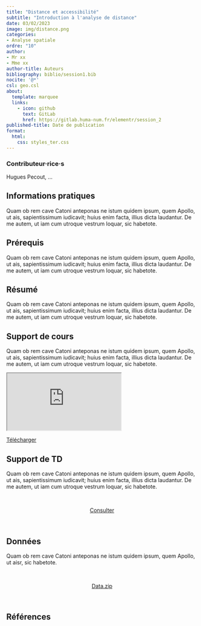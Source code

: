 ```yaml
---
title: "Distance et accessibilité"
subtitle: "Introduction à l'analyse de distance"
date: 03/02/2023
image: img/distance.png
categories: 
- Analyse spatiale
ordre: "10" 
author: 
- Mr xx
- Mme xx
author-title: Auteurs
bibliography: biblio/session1.bib
nocite: '@*'
csl: geo.csl
about:
  template: marquee
  links:
    - icon: github
      text: GitLab
      href: https://gitlab.huma-num.fr/elementr/session_2
published-title: Date de publication 
format:
  html: 
    css: styles_ter.css
---
```


::: {#contrib}
### Contributeur·rice·s

Hugues Pecout, ...
:::

::: {#block}
## <i class="bi bi-info-circle"></i> Informations pratiques

Quam ob rem cave Catoni anteponas ne istum quidem ipsum, quem Apollo, ut ais, sapientissimum iudicavit; huius enim facta, illius dicta laudantur. De me autem, ut iam cum utroque vestrum loquar, sic habetote.
:::

<div>

## <i class="bi bi-ui-checks-grid"></i> Prérequis

Quam ob rem cave Catoni anteponas ne istum quidem ipsum, quem Apollo, ut ais, sapientissimum iudicavit; huius enim facta, illius dicta laudantur. De me autem, ut iam cum utroque vestrum loquar, sic habetote.

</div>

<div>

## <i class="bi bi-bookmark"></i> Résumé

Quam ob rem cave Catoni anteponas ne istum quidem ipsum, quem Apollo, ut ais, sapientissimum iudicavit; huius enim facta, illius dicta laudantur. De me autem, ut iam cum utroque vestrum loquar, sic habetote.

</div>

<div>

## <i class="bi bi-person-video3"></i> Support de cours

Quam ob rem cave Catoni anteponas ne istum quidem ipsum, quem Apollo, ut ais, sapientissimum iudicavit; huius enim facta, illius dicta laudantur. De me autem, ut iam cum utroque vestrum loquar, sic habetote.

</div>

<object class="slide" data="support/introR_seance2_diapo.pdf" type="application/pdf">

<iframe class="slide" src="https://meghan.rbind.io/slides/neair/neair.html#/title-slide">

</iframe>

::: {#url}
<i class="bi bi-cloud-arrow-down-fill"></i> [Télécharger</i>]()
:::

</object>

<div>

## <i class="bi bi-person-video3"></i> Support de TD

Quam ob rem cave Catoni anteponas ne istum quidem ipsum, quem Apollo, ut ais, sapientissimum iudicavit; huius enim facta, illius dicta laudantur. De me autem, ut iam cum utroque vestrum loquar, sic habetote.

\

<center><a href="" class="btn btn-warning" role="button" aria-disabled="true"><i class="bi bi-eye"></i> Consulter</a></center>

\

</div>

<div>

## <i class="bi bi-clipboard-data"></i> Données

Quam ob rem cave Catoni anteponas ne istum quidem ipsum, quem Apollo, ut aisr, sic habetote.

\

<center><a href="" class="btn btn-info" role="button" aria-disabled="true"><i class="bi bi-cloud-arrow-down"></i> Data.zip</a></center>

\

</div>

## <i class="bi bi-file-earmark-text"></i> Références

::: {#refs}
:::
